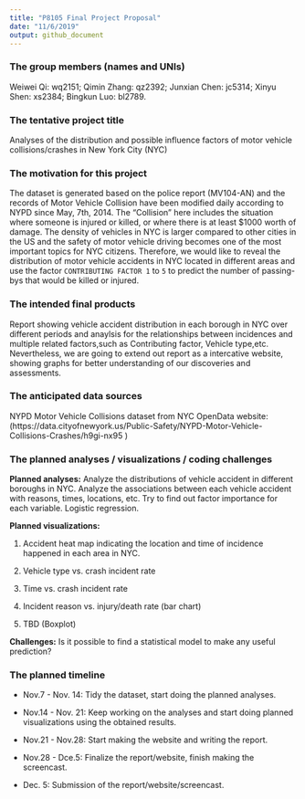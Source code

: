 ```yaml
---
title: "P8105 Final Project Proposal"
date: "11/6/2019"
output: github_document
---
```


### The group members (names and UNIs)

Weiwei Qi: wq2151; Qimin Zhang: qz2392; Junxian Chen: jc5314; Xinyu Shen: xs2384; Bingkun Luo: bl2789.

### The tentative project title

Analyses of the distribution and possible influence factors of motor vehicle collisions/crashes in New York City (NYC)

### The motivation for this project

The dataset is generated based on the police report (MV104-AN) and the records of Motor Vehicle Collision have been modified daily according to NYPD since May, 7th, 2014. The “Collision” here includes the situation where someone is injured or killed, or where there is at least $1000 worth of damage. The density of vehicles in NYC is larger compared to other cities in the US and the safety of motor vehicle driving becomes one of the most important topics for NYC citizens. Therefore, we would like to reveal the distribution of motor vehicle accidents in NYC located in different areas and use the factor `CONTRIBUTING FACTOR 1` to `5` to predict the number of passing-bys that would be killed or injured. 

### The intended final products

Report showing vehicle accident distribution in each borough in NYC over different periods and anaylsis for the relationships between incidences and multiple related factors,such as Contributing factor, Vehicle type,etc. Nevertheless, we are going to extend out report as a intercative website, showing graphs for better understanding of our discoveries and assessments.

### The anticipated data sources

NYPD Motor Vehicle Collisions dataset from NYC OpenData website:
(https://data.cityofnewyork.us/Public-Safety/NYPD-Motor-Vehicle-Collisions-Crashes/h9gi-nx95 )

### The planned analyses / visualizations / coding challenges

**Planned analyses:** Analyze the distributions of vehicle accident in different boroughs in NYC. Analyze the associations between each vehicle accident with reasons, times, locations, etc. Try to find out factor importance for each variable. Logistic regression.

**Planned visualizations:** 

1) Accident heat map indicating the location and time of incidence happened in each area in NYC. 

2) Vehicle type vs. crash incident rate

3) Time vs. crash incident rate

4) Incident reason vs. injury/death rate (bar chart)

5) TBD (Boxplot)

**Challenges:** Is it possible to find a statistical model to make any useful prediction?

### The planned timeline

* Nov.7 - Nov. 14: Tidy the dataset, start doing the planned analyses.

* Nov.14 - Nov. 21: Keep working on the analyses and start doing planned visualizations using the obtained results.

* Nov.21 - Nov.28: Start making the website and writing the report.

* Nov.28 - Dce.5: Finalize the report/website, finish making the screencast.

* Dec. 5: Submission of the report/website/screencast.

